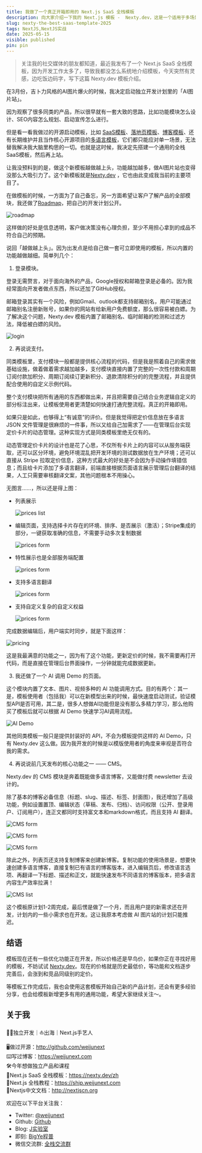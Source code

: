 ```yaml
---
title: 我做了一个真正开箱即用的 Next.js SaaS 全栈模板
description: 向大家介绍一下我的 Next.js 模板 -  Nexty.dev，这是一个适用于多场景、真·开箱即用的 Next.js SaaS 全栈模板。
slug: nexty-the-best-saas-template-2025
tags: NextJS,NextJS实战
date: 2025-05-15
visible: published
pin: pin
---
```


> 关注我的社交媒体的朋友都知道，最近我发布了一个 Next.js SaaS 全栈模板，因为开发工作太多了，导致我都没怎么系统地介绍模板，今天突然有灵感，边吃饭边码字，写下这篇 Nexty.dev 模板介绍。

在3月份，吉卜力风格的AI图片爆火的时候，我决定启动独立开发计划里的「AI图片站」。

因为观察了很多同类的产品，所以很早就有一套大致的思路，比如功能模块怎么设计、SEO内容怎么规划、启动宣传怎么进行。

但是看一看我做过的开源启动模板，比如 [SaaS模板](https://github.com/weijunext/smart-excel-ai)、[落地页模板](https://github.com/weijunext/landing-page-boilerplate)、[博客模板](https://github.com/weijunext/weekly-boilerplate)、还有长期维护并且当作核心开源项目的[多语言模板](https://github.com/weijunext/nextjs-15-starter)，它们都只能应对单一场景，无法替我解决我大脑里构思的一切。也就是这时候，我决定先搭建一个通用的全栈SaaS模板，然后再上站。

让我没预料到的是，做这个新模板越做越上头，功能越加越多，做AI图片站也变得没那么大吸引力了。这个新模板就是[Nexty.dev](http://Nexty.dev/zh) ，它也由此变成我当前的主要项目了。

在做模板的时候，一方面为了自己备忘，另一方面希望让客户了解产品的全部模块，我还做了[Roadmap](https://nexty.dev/zh/roadmap)，把自己的开发计划公开。

![roadmap](/assets/068/roadmap.webp)

这样做的好处是信息透明，客户做决策没有心理负担，至少不用担心拿到的成品不符合自己的预期。

说回「越做越上头」。因为出发点是给自己做一套可立即使用的模板，所以内置的功能越做越细。简单列几个：

1. 登录模块。

登录无需赘言，对于面向海外的产品，Google授权和邮箱登录是必备的。因为我经常面向开发者做点东西，所以还加了GitHub授权。

邮箱登录其实有一个风险，例如Gmail、outlook都支持邮箱别名，用户可能通过邮箱别名注册新账号，如果你的网站有给新用户免费额度，那么很容易被白嫖。为了解决这个问题，Nexty.dev 模板内置了邮箱别名、临时邮箱的检测和过滤方法，降低被白嫖的风险。

![login](/assets/068/login.webp)

2. 再说说支付。

同类模板里，支付模块一般都是提供核心流程的代码，但是我是照着自己的需求做基础设施，做着做着需求越加越多，支付模块直接内置了完整的一次性付款和周期订阅付款加积分、周期订阅续订更新积分、退款清除积分的的完整流程，并且提供配合使用的自定义示例代码。

整个支付模块把所有通用的东西都做出来，并且把需要自己结合业务逻辑自定义的部分标注出来，让模板使用者更清楚如何快速打通完整流程。真正的开箱即用。

如果只是如此，也够得上“有诚意”的评价。但是我觉得把定价信息放在多语言 JSON 文件管理是很麻烦的一件事，所以又给自己加需求了——在管理后台实现定价卡片的动态管理。这种实现方式是同类模板里绝无仅有的。

动态管理定价卡片的设计也是花了心思，不仅所有卡片上的内容可以从服务端获取，还可以区分环境，避免环境混乱把开发环境的测试数据放在生产环境；还可以直接从 Stripe 拉取定价信息，这种方式最大的好处是不会因为手动操作填错信息；而且给卡片添加了多语言翻译，前端直接根据页面语言展示管理后台翻译的结果，人工只需要审核翻译文案，其他问题根本不用操心。

无图言……，所以还是得上图：

- 列表展示

  ![prices list](/assets/068/prices-list.webp)

- 编辑页面，支持选择卡片存在的环境、排序、是否展示（激活）；Stripe集成的部分，一键获取准确的信息，不需要手动多次复制数据

  ![prices form](/assets/068/prices-form-1.webp)


- 特性展示也是全部服务端配置

  ![prices form](/assets/068/prices-form-2.webp)


- 支持多语言翻译

  ![prices form](/assets/068/prices-form-3.webp)


- 支持自定义复杂的自定义权益

  ![prices form](/assets/068/prices-form-4.webp)

完成数据编辑后，用户端实时同步，就是下面这样：

  ![pricing](/assets/068/pricing.webp)


这是我最满意的功能之一，因为有了这个功能，更新定价的时候，我不需要再打开代码，而是直接在管理后台界面操作，一分钟就能完成数据更新。

3. 我还做了一个 AI 调用 Demo 的页面。

这个模块内置了文本、图片、视频多种的 AI 功能调用方式。目的有两个：其一是，模板使用者（包括我）可以在新模型出来的时候，最快速度启动测试，验证模型API是否可用，其二是，很多人想做AI功能但是没有那么多精力学习，那么他购买了模板后就可以根据 AI Demo 快速学习AI调用流程。

  ![AI Demo](/assets/068/ai-demo.webp)


其他同类模板一般只是提供封装好的 API，不会为模板提供这样的 AI Demo，只有 Nexty.dev 这么做。因为我开发的时候是以模版使用者的角度来审视是否符合我的需求。

4. 再说说前几天发布的核心功能之一 —— CMS。

Nexty.dev 的 CMS 模块是奔着既能做多语言博客，又能做付费 newsletter 去设计的。

除了基本的博客必备信息（标题、slug、描述、标签、封面图），我还增加了高级功能，例如设置置顶、编辑状态（草稿、发布、归档）、访问权限（公开、登录用户、订阅用户），连正文都同时支持富文本和markdown格式，而且支持 AI 翻译。

  ![CMS form](/assets/068/cms-form-1.webp)

  ![CMS form](/assets/068/cms-form-2.webp)

  ![CMS form](/assets/068/cms-form-3.webp)

除此之外，列表页还支持复制博客来创建新博客。复制功能的使用场景是，想要快速创建多语言博客，直接复制已有语言的博客版本，进入编辑页后，修改语言选项、再翻译一下标题、描述和正文，就能快速发布不同语言的博客版本，把多语言内容生产效率拉满！

  ![CMS list](/assets/068/cms-list.webp)


这个模板原计划1-2周完成，最后愣是做了一个月，而且用户提的新需求还在开发，计划内的一些小需求也在开发。这让我原本考虑做 AI 图片站的计划只能推迟。

## 结语

模板现在还有一些优化功能正在开发，所以价格还是早鸟价，如果你正在寻找好用的模板，不妨试试 [Nexty.dev](https://nexty.dev/zh)。现在的价格就是历史最低价，等功能和文档逐步完善后，会涨到和竞品同级别的定价。

等模板工作完成后，我也会使用这套模板开始自己新的产品计划，还会有更多经验分享，也会给模板新增更多有用的通用功能，希望大家继续关注～。


## 关于我

🧑‍💻独立开发｜⛵️出海｜Next.js手艺人

🖥️做过开源：http://github.com/weijunext  
⌨️写过博客：https://weijunext.com  
🛠️今年想做独立产品和课程  
📙Next.js SaaS 全栈模板：https://nexty.dev/zh  
📙Next.js 全栈教程：https://ship.weijunext.com  
📘Nextjs中文文档：http://nextjscn.org  

欢迎在以下平台关注我：

- Twitter: [@weijunext](https://x.com/weijunext)
- Github: [Github](https://github.com/weijunext)
- Blog: [J实验室](https://weijunext.com/)
- 即刻: [BigYe程普](https://m.okjike.com/users/13EF1128-B51B-4D22-8B95-16BB406529F0)
- 微信交流群: [全栈交流群](/make-a-friend)

